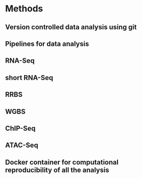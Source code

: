 # Methods

## Version controlled data analysis using git

## Pipelines for data analysis

## RNA-Seq

## short RNA-Seq

## RRBS

## WGBS

## ChIP-Seq

## ATAC-Seq

## Docker container for computational reproducibility of all the analysis